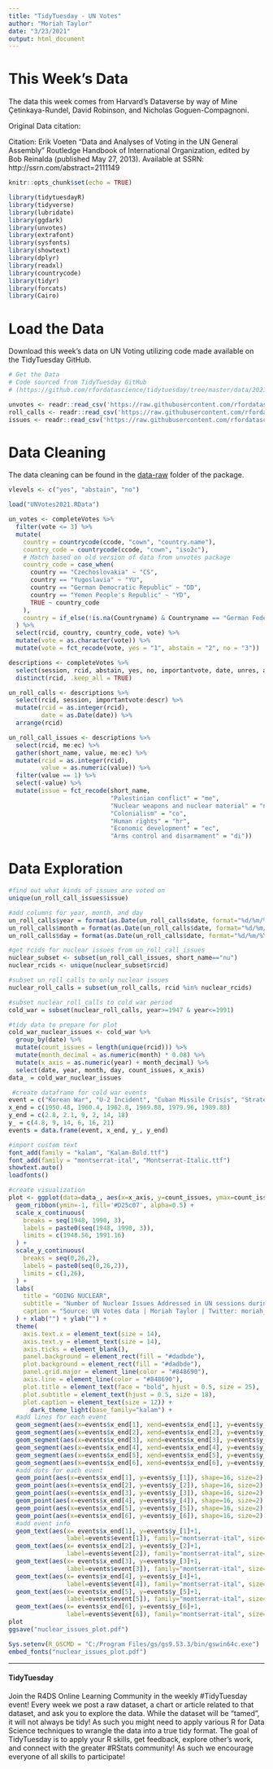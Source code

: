 ```yaml
---
title: "TidyTuesday - UN Votes"
author: "Moriah Taylor"
date: "3/23/2021"
output: html_document
---
```


# This Week's Data

The data this week comes from Harvard's Dataverse by way of Mine Çetinkaya-Rundel, David Robinson, and Nicholas Goguen-Compagnoni.

Original Data citation:

Citation: Erik Voeten "Data and Analyses of Voting in the UN General Assembly" Routledge Handbook of International Organization, edited by Bob Reinalda (published May 27, 2013). Available at SSRN: http://ssrn.com/abstract=2111149

```r
knitr::opts_chunk$set(echo = TRUE)
```

```r
library(tidytuesdayR)
library(tidyverse)
library(lubridate)
library(ggdark)
library(unvotes)
library(extrafont)
library(sysfonts)
library(showtext)
library(dplyr)
library(readxl)
library(countrycode)
library(tidyr)
library(forcats)
library(Cairo)
```


# Load the Data

Download this week's data on UN Voting utilizing code made available on the TidyTuesday GitHub.
```r
# Get the Data
# Code sourced from TidyTuesday GitHub
# (https://github.com/rfordatascience/tidytuesday/tree/master/data/2021/2021-03-23)

unvotes <- readr::read_csv('https://raw.githubusercontent.com/rfordatascience/tidytuesday/master/data/2021/2021-03-23/unvotes.csv')
roll_calls <- readr::read_csv('https://raw.githubusercontent.com/rfordatascience/tidytuesday/master/data/2021/2021-03-23/roll_calls.csv')
issues <- readr::read_csv('https://raw.githubusercontent.com/rfordatascience/tidytuesday/master/data/2021/2021-03-23/issues.csv')
```

# Data Cleaning

The data cleaning can be found in the [data-raw](https://github.com/dgrtwo/unvotes/blob/master/data-raw/un-data.R) folder of the package. 

```r
vlevels <- c("yes", "abstain", "no")

load("UNVotes2021.RData")

un_votes <- completeVotes %>%
  filter(vote <= 3) %>%
  mutate(
    country = countrycode(ccode, "cown", "country.name"),
    country_code = countrycode(ccode, "cown", "iso2c"),
    # Match based on old version of data from unvotes package
    country_code = case_when(
      country == "Czechoslovakia" ~ "CS",
      country == "Yugoslavia" ~ "YU",
      country == "German Democratic Republic" ~ "DD",
      country == "Yemen People's Republic" ~ "YD",
      TRUE ~ country_code
    ),
    country = if_else(!is.na(Countryname) & Countryname == "German Federal Republic", "Federal Republic of Germany", country)
  ) %>%
  select(rcid, country, country_code, vote) %>%
  mutate(vote = as.character(vote)) %>%
  mutate(vote = fct_recode(vote, yes = "1", abstain = "2", no = "3"))

descriptions <- completeVotes %>%
  select(session, rcid, abstain, yes, no, importantvote, date, unres, amend, para, short, descr, me, nu, di, hr, co, ec) %>%
  distinct(rcid, .keep_all = TRUE)

un_roll_calls <- descriptions %>%
  select(rcid, session, importantvote:descr) %>%
  mutate(rcid = as.integer(rcid),
         date = as.Date(date)) %>%
  arrange(rcid)

un_roll_call_issues <- descriptions %>%
  select(rcid, me:ec) %>%
  gather(short_name, value, me:ec) %>%
  mutate(rcid = as.integer(rcid),
         value = as.numeric(value)) %>%
  filter(value == 1) %>%
  select(-value) %>%
  mutate(issue = fct_recode(short_name,
                            "Palestinian conflict" = "me",
                            "Nuclear weapons and nuclear material" = "nu",
                            "Colonialism" = "co",
                            "Human rights" = "hr",
                            "Economic development" = "ec",
                            "Arms control and disarmament" = "di"))
```

# Data Exploration

```r
#find out what kinds of issues are voted on
unique(un_roll_call_issues$issue)
```

```r
#add columns for year, month, and day
un_roll_calls$year = format(as.Date(un_roll_calls$date, format="%d/%m/%Y"),"%Y")
un_roll_calls$month = format(as.Date(un_roll_calls$date, format="%d/%m/%Y"),"%m")
un_roll_calls$day = format(as.Date(un_roll_calls$date, format="%d/%m/%Y"),"%d")
```

```r
#get rcids for nuclear issues from un_roll_call_issues
nuclear_subset <- subset(un_roll_call_issues, short_name=="nu")
nuclear_rcids <- unique(nuclear_subset$rcid)

#subset un_roll_calls to only nuclear issues
nuclear_roll_calls = subset(un_roll_calls, rcid %in% nuclear_rcids)

#subset nuclear_roll_calls to cold war period
cold_war = subset(nuclear_roll_calls, year>=1947 & year<=1991)
```

```r
#tidy data to prepare for plot
cold_war_nuclear_issues <- cold_war %>%
  group_by(date) %>%
  mutate(count_issues = length(unique(rcid))) %>%
  mutate(month_decimal = as.numeric(month) * 0.08) %>%
  mutate(x_axis = as.numeric(year) + month_decimal) %>%
  select(date, year, month, day, count_issues, x_axis)
data_ = cold_war_nuclear_issues
```

```r
 #create dataframe for cold war events
event = c("Korean War", "U-2 Incident", "Cuban Missile Crisis", "Strategic Arms Limitation Talks", "Soviets Invade Afghanistan", "Reunited Germany")
x_end = c(1950.48, 1960.4, 1962.8, 1969.88, 1979.96, 1989.88)
y_end = c(2.8, 2.1, 9, 2, 14, 18)
y_ = c(4.8, 9, 14, 6, 16, 21)
events = data.frame(event, x_end, y_, y_end)
```
```r
#import custom text
font_add(family = "kalam", "Kalam-Bold.ttf")
font_add(family = "montserrat-ital", "Montserrat-Italic.ttf")
showtext.auto()
loadfonts()
```

```r
#create visualization
plot <- ggplot(data=data_, aes(x=x_axis, y=count_issues, ymax=count_issues)) + 
  geom_ribbon(ymin=-1, fill='#D25c07', alpha=0.5) +
  scale_x_continuous(
    breaks = seq(1948, 1990, 3),
    labels = paste0(seq(1948, 1990, 3)),
    limits = c(1948.56, 1991.16)
  ) +
  scale_y_continuous(
    breaks = seq(0,26,2),
    labels = paste0(seq(0,26,2)),
    limits = c(1,26),
  ) +
  labs(
    title = "GOING NUCLEAR",
    subtitle = "Number of Nuclear Issues Addressed in UN sessions during the Cold War",
    caption = "Source: UN Votes data | Moriah Taylor | Twitter: moriah_taylor58 | GitHub: moriahtaylor1"
  ) + xlab("") + ylab("") +
  theme(
    axis.text.x = element_text(size = 14), 
    axis.text.y = element_text(size = 14), 
    axis.ticks = element_blank(),
    panel.background = element_rect(fill = "#dadbde"),
    plot.background = element_rect(fill = "#dadbde"),
    panel.grid.major = element_line(color = "#848690"),
    axis.line = element_line(color = "#848690"),
    plot.title = element_text(face = "bold", hjust = 0.5, size = 25), 
    plot.subtitle = element_text(hjust = 0.5, size = 18), 
    plot.caption = element_text(size = 12)) + 
      dark_theme_light(base_family="kalam") +
  #add lines for each event
  geom_segment(aes(x=events$x_end[1], xend=events$x_end[1], y=events$y_[1], yend=events$y_end[1]), size=.3) +
  geom_segment(aes(x=events$x_end[2], xend=events$x_end[2], y=events$y_[2], yend=events$y_end[2]), size=.3) +
  geom_segment(aes(x=events$x_end[3], xend=events$x_end[3], y=events$y_[3], yend=events$y_end[3]), size=.3) +
  geom_segment(aes(x=events$x_end[4], xend=events$x_end[4], y=events$y_[4], yend=events$y_end[4]), size=.3) +
  geom_segment(aes(x=events$x_end[5], xend=events$x_end[5], y=events$y_[5], yend=events$y_end[5]), size=.3) +
  geom_segment(aes(x=events$x_end[6], xend=events$x_end[6], y=events$y_[6], yend=events$y_end[6]), size=.3) +
  #add dots for each event
  geom_point(aes(x=events$x_end[1], y=events$y_[1]), shape=16, size=2) +
  geom_point(aes(x=events$x_end[2], y=events$y_[2]), shape=16, size=2) +
  geom_point(aes(x=events$x_end[3], y=events$y_[3]), shape=16, size=2) +
  geom_point(aes(x=events$x_end[4], y=events$y_[4]), shape=16, size=2) +
  geom_point(aes(x=events$x_end[5], y=events$y_[5]), shape=16, size=2) +
  geom_point(aes(x=events$x_end[6], y=events$y_[6]), shape=16, size=2) +
  #add event info
  geom_text(aes(x= events$x_end[1], y=events$y_[1]+1, 
                label=events$event[1]), family="montserrat-ital", size=2.5) + 
  geom_text(aes(x= events$x_end[2], y=events$y_[2]+1, 
                label=events$event[2]), family="montserrat-ital", size=2.5) + 
  geom_text(aes(x= events$x_end[3], y=events$y_[3]+1, 
                label=events$event[3]), family="montserrat-ital", size=2.5) + 
  geom_text(aes(x= events$x_end[4], y=events$y_[4]+1, 
                label=events$event[4]), family="montserrat-ital", size=2.5) + 
  geom_text(aes(x= events$x_end[5], y=events$y_[5]+1, 
                label=events$event[5]), family="montserrat-ital", size=2.5) + 
  geom_text(aes(x= events$x_end[6], y=events$y_[6]+1, 
                label=events$event[6]), family="montserrat-ital", size=2.5)
plot
ggsave("nuclear_issues_plot.pdf")
```



```r
Sys.setenv(R_GSCMD = "C:/Program Files/gs/gs9.53.3/bin/gswin64c.exe")
embed_fonts("nuclear_issues_plot.pdf")
```

----------------------------------

#### TidyTuesday

Join the R4DS Online Learning Community in the weekly #TidyTuesday event!
Every week we post a raw dataset, a chart or article related to that dataset, and ask you to explore the data.
While the dataset will be “tamed”, it will not always be tidy! As such you might need to apply various R for Data Science techniques to wrangle the data into a true tidy format.
The goal of TidyTuesday is to apply your R skills, get feedback, explore other’s work, and connect with the greater #RStats community!
As such we encourage everyone of all skills to participate!